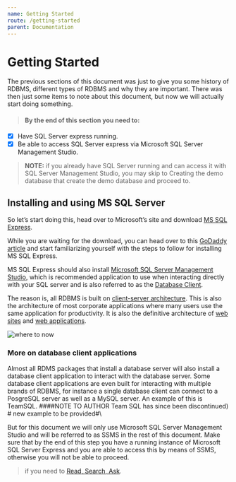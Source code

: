 ```yaml
---
name: Getting Started
route: /getting-started
parent: Documentation
---
```



# Getting Started

The previous sections of this document was just to give you some history of RDBMS, different types of RDBMS and why they are important. There was then just some items to note about this document, but now we will actually start doing something.

<PluginDatabase/>

> #### By the end of this section you need to: 
- [x] Have SQL Server express running.
- [x] Be able to access SQL Server express via Microsoft SQL Server Management Studio.

> __NOTE:__ if you already have SQL Server running and can access it with SQL Server Management Studio, you may skip to Creating the demo database that create the demo database and proceed to.

## Installing and using MS SQL Server

So let’s start doing this, head over to Microsoft’s site and download [MS SQL Express](https://www.microsoft.com/en-us/sql-server/sql-server-editions-express).

While you are waiting for the download, you can head over to this [GoDaddy article](https://za.godaddy.com/help/install-microsoft-sql-server-express-16624) and start familiarizing yourself with the steps to follow for installing MS SQL Express.

MS SQL Express should also install [Microsoft SQL Server Management Studio](https://docs.microsoft.com/en-us/sql/ssms/sql-server-management-studio-ssms?view=sql-server-2017), which is recommended application to use when interacting directly with your SQL server and is also referred to as the [Database Client](https://en.wikipedia.org/wiki/Database_connection).

The reason is, all RDBMS is built on [client-server architecture](https://en.wikipedia.org/wiki/Client–server_model). This is also the architecture of most corporate applications where many users use the same application for productivity. It is also the definitive architecture of [web sites](https://en.wikipedia.org/wiki/Client–server_model) and [web applications](https://en.wikipedia.org/wiki/Web_application).

![where to now](https://cdn-learnsql.c1i44.now.sh/pg4/compass-icon.png)

### **More on database client applications**

Almost all RDMS packages that install a database server will also install a database client application to interact with the database server. Some database client applications are even built for interacting with multiple brands of RDBMS, for instance a single database client can connect to a PosgreSQL server as well as a MySQL server. An example of this is TeamSQL. ####NOTE TO AUTHOR Team SQL has since been discontinued) # new example to be provided#\

But for this document we will only use Microsoft SQL Server Management Studio and will be referred to as SSMS in the rest of this document. Make sure that by the end of this step you have a running instance of Microsoft SQL Server Express and you are able to access this by means of SSMS, otherwise you will not be able to proceed.

> if you need to [Read, Search, Ask](https://www.freecodecamp.org/forum/t/the-read-search-ask-methodology-for-getting-unstuck/137307 "Read Search Ask").